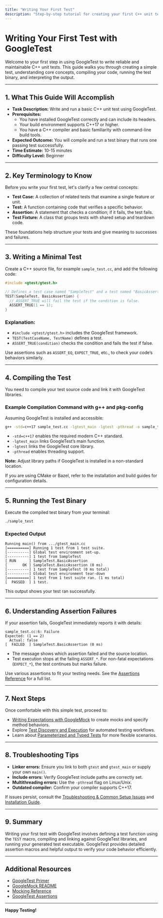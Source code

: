 ```yaml
---
title: "Writing Your First Test"
description: "Step-by-step tutorial for creating your first C++ unit test with GoogleTest. Introduces key terminology, discusses assertions, and demonstrates compiling and running a basic test binary."
---
```


# Writing Your First Test with GoogleTest

Welcome to your first step in using GoogleTest to write reliable and maintainable C++ unit tests. This guide walks you through creating a simple test, understanding core concepts, compiling your code, running the test binary, and interpreting the output.

---

## 1. What This Guide Will Accomplish

- **Task Description:** Write and run a basic C++ unit test using GoogleTest.
- **Prerequisites:**
  - You have installed GoogleTest correctly and can include its headers.
  - Your build environment supports C++17 or higher.
  - You have a C++ compiler and basic familiarity with command-line build tools.
- **Expected Outcome:** You will compile and run a test binary that runs one passing test successfully.
- **Time Estimate:** 10-15 minutes
- **Difficulty Level:** Beginner

---

## 2. Key Terminology to Know

Before you write your first test, let's clarify a few central concepts:

- **Test Case:** A collection of related tests that examine a single feature or unit.
- **Test:** A function containing code that verifies a specific behavior.
- **Assertion:** A statement that checks a condition; if it fails, the test fails.
- **Test Fixture:** A class that groups tests with shared setup and teardown code.

These foundations help structure your tests and give meaning to successes and failures.

---

## 3. Writing a Minimal Test

Create a C++ source file, for example `sample_test.cc`, and add the following code:

```cpp
#include <gtest/gtest.h>

// Defines a test case named "SampleTest" and a test named "BasicAssertion".
TEST(SampleTest, BasicAssertion) {
  // ASSERT_TRUE will fail the test if the condition is false.
  ASSERT_TRUE(1 == 1);
}
```

### Explanation:

- `#include <gtest/gtest.h>` includes the GoogleTest framework.
- `TEST(TestCaseName, TestName)` defines a test.
- `ASSERT_TRUE(condition)` checks the condition and fails the test if false.

Use assertions such as `ASSERT_EQ`, `EXPECT_TRUE`, etc., to check your code’s behaviors similarly.

---

## 4. Compiling the Test

You need to compile your test source code and link it with GoogleTest libraries.

### Example Compilation Command with g++ and pkg-config

Assuming GoogleTest is installed and accessible:

```bash
g++ -std=c++17 sample_test.cc -lgtest_main -lgtest -pthread -o sample_test
```

- `-std=c++17` enables the required modern C++ standard.
- `-lgtest_main` links GoogleTest’s main function.
- `-lgtest` links the GoogleTest core library.
- `-pthread` enables threading support.

**Note:** Adjust library paths if GoogleTest is installed in a non-standard location.

If you are using CMake or Bazel, refer to the installation and build guides for configuration details.

---

## 5. Running the Test Binary

Execute the compiled test binary from your terminal:

```bash
./sample_test
```

### Expected Output

```plaintext
Running main() from .../gtest_main.cc
[==========] Running 1 test from 1 test suite.
[----------] Global test environment set-up.
[----------] 1 test from SampleTest
[ RUN      ] SampleTest.BasicAssertion
[       OK ] SampleTest.BasicAssertion (0 ms)
[----------] 1 test from SampleTest (0 ms total)
[----------] Global test environment tear-down
[==========] 1 test from 1 test suite ran. (1 ms total)
[  PASSED  ] 1 test.
```

This output shows your test ran successfully.

---

## 6. Understanding Assertion Failures

If your assertion fails, GoogleTest immediately reports it with details:

```plaintext
sample_test.cc:6: Failure
Expected: (1 == 2)
  Actual: false
[  FAILED  ] SampleTest.BasicAssertion (0 ms)
```

- The message shows which assertion failed and the source location.
- Test execution stops at the failing `ASSERT_*`. For non-fatal expectations (`EXPECT_*`), the test continues but marks failure.

Use various assertions to fit your testing needs. See the [Assertions Reference](https://google.github.io/googletest/reference/assertions.html) for a full list.

---

## 7. Next Steps

Once comfortable with this simple test, proceed to:

- [Writing Expectations with GoogleMock](https://google.github.io/googletest/gmock_for_dummies.html) to create mocks and specify method behaviors.
- Explore [Test Discovery and Execution](https://google.github.io/googletest/primer.html#running-tests) for automated testing workflows.
- Learn about [Parameterized and Typed Tests](https://google.github.io/googletest/advanced.html#value-parameterized-tests) for more flexible scenarios.

---

## 8. Troubleshooting Tips

- **Linker errors:** Ensure you link to both `gtest` and `gtest_main` or supply your own `main()`.
- **Include errors:** Verify GoogleTest include paths are correctly set.
- **Multithreading errors:** Use the `-pthread` flag on Linux/Unix.
- **Outdated compiler:** Confirm your compiler supports C++17.

If issues persist, consult the [Troubleshooting & Common Setup Issues](https://google.github.io/googletest/faq.html#getting-started-issues) and [Installation Guide](https://google.github.io/googletest/installation.html).

---

## 9. Summary

Writing your first test with GoogleTest involves defining a test function using the `TEST` macro, compiling and linking against GoogleTest libraries, and running your generated test executable. GoogleTest provides detailed assertion macros and helpful output to verify your code behavior efficiently.

---

## Additional Resources

- [GoogleTest Primer](https://google.github.io/googletest/primer.html)
- [GoogleMock README](https://github.com/google/googletest/blob/main/googlemock/README.md)
- [Mocking Reference](https://google.github.io/googletest/reference/mocking.html)
- [GoogleTest Assertions](https://google.github.io/googletest/reference/assertions.html)

---

**Happy Testing!**
